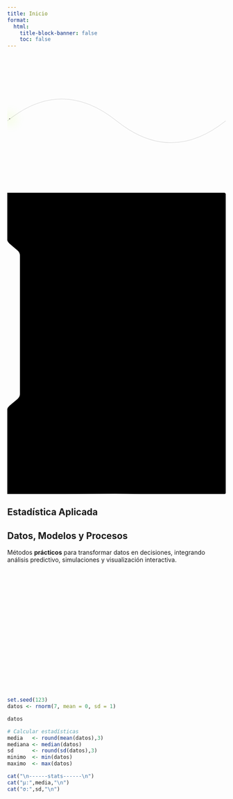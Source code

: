 ```yaml
---
title: Inicio
format:
  html:
    title-block-banner: false
    toc: false
---
```


<div class="fondo-animado">
  <svg width="100%" height="100%" viewBox="0 0 1000 600"
       xmlns="http://www.w3.org/2000/svg" preserveAspectRatio="xMidYMid slice">
    <path id="trayectoria" 
          d="M 0 300 Q 250 100 500 300 T 1000 300"
          stroke="rgba(0,0,0,0.15)"
          stroke-width="2"
          fill="none"/>
    <circle r="20" fill="#ABFF02" opacity="0.4" filter="url(#halo)">
      <animate attributeName="opacity" values="0.2;0.6;0.2" dur="2s" repeatCount="indefinite"/>
      <animateMotion dur="6s" repeatCount="indefinite">
        <mpath xlink:href="#trayectoria"/>
      </animateMotion>
    </circle>
    <rect x="-4" y="-1" width="5" height="2" rx="1" ry="1" fill="#111">
      <animateMotion dur="6s" repeatCount="indefinite">
        <mpath xlink:href="#trayectoria"/>
      </animateMotion>
    </rect>
    <defs>
      <filter id="halo" x="-150%" y="-150%" width="400%" height="400%">
        <feGaussianBlur in="SourceGraphic" stdDeviation="25"/>
      </filter>
    </defs>
  </svg>
</div>


<svg class="path-background" xmlns="http://www.w3.org/2000/svg"
     viewBox="0 0 500 690" preserveAspectRatio="none">
  <path d="M 0 0 
           L 492 0 
           C 497 0 500 2 500 7 
           L 500 685 
           C 499 688 496 690 493 690 
           L 246 688 
           L 0 689 
           L 0 501.12 
           A 17.23 17.23 0 0 1 6.11 487.95 
           L 23.89 472.93 
           A 17.23 17.23 0 0 0 30 459.77 
           L 30 144.32 
           A 17.23 17.23 0 0 0 23.89 131.15 
           L 6.11 116.13 
           A 17.23 17.23 0 0 1 0 102.97 
           L 0 0 Z"
        fill="#000" 
        stroke="#000" stroke-width="2"/>
</svg>



::: {.layout-dos-columnas}
::: {.columna-izquierda .presentacion}
# Estadística Aplicada
## Datos, Modelos y Procesos

Métodos **prácticos** para transformar datos en decisiones, integrando 
<span class="resaltado">análisis predictivo</span>, simulaciones y visualización interactiva.
:::


::: {.columna-derecha}
::: {.ventana-terminal .fade-in}

<div id="grafica-normal" style="width:100%;height:280px;margin-bottom:.5rem;"></div>

```r
set.seed(123)
datos <- rnorm(7, mean = 0, sd = 1)

datos

# Calcular estadísticas
media   <- round(mean(datos),3)
mediana <- median(datos)
sd      <- round(sd(datos),3)
minimo  <- min(datos)
maximo  <- max(datos)

cat("\n------stats------\n")
cat("µ:",media,"\n")
cat("σ:",sd,"\n")



```
:::
:::
:::


